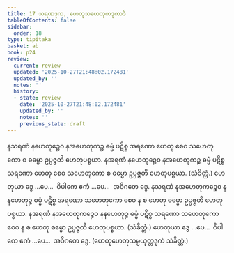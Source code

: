 ```yaml
---
title: 17 သရဏဒုက, ဟေတုသဟေတုကဒုကာဒိ
tableOfContents: false
sidebar:
  order: 18
type: tipitaka
basket: ab
book: p24
review:
  current: review
  updated: '2025-10-27T21:48:02.172481'
  updated_by: ''
  notes: ''
  history:
  - state: review
    date: '2025-10-27T21:48:02.172481'
    updated_by: ''
    notes: ''
    previous_state: draft
---
```



<ReviewStatus review={frontmatter.review} showDetails={true} />

<HypothesisAnnotation frontmatter={frontmatter} />

<DynamicBreadcrumb />

<Division number="65" book="p24" e="ch" v="40" p="437">

<Paragraph number="144" book="p24">
နသရဏံ နဟေတုဉ္စေဝ နအဟေတုကဉ္စ ဓမ္မံ ပဋိစ္စ အရဏော ဟေတု စေဝ သဟေတုကော စ ဓမ္မော ဥပ္ပဇ္ဇတိ ဟေတုပစ္စယာ. နအရဏံ နဟေတုဉ္စေဝ နအဟေတုကဉ္စ ဓမ္မံ ပဋိစ္စ သရဏော ဟေတု စေဝ သဟေတုကော စ ဓမ္မော ဥပ္ပဇ္ဇတိ ဟေတုပစ္စယာ. (သံခိတ္တံ.) ဟေတုယာ ဒွေ …ပေ…  ဝိပါကေ ဧကံ …ပေ…  အဝိဂတေ ဒွေ.
</Paragraph>

<Paragraph number="145" book="p24">
နသရဏံ နအဟေတုကဉ္စေဝ နနဟေတုဉ္စ ဓမ္မံ ပဋိစ္စ အရဏော သဟေတုကော စေဝ န စ ဟေတု ဓမ္မော ဥပ္ပဇ္ဇတိ ဟေတုပစ္စယာ. နအရဏံ နအဟေတုကဉ္စေဝ နနဟေတုဉ္စ ဓမ္မံ ပဋိစ္စ သရဏော သဟေတုကော စေဝ န စ ဟေတု ဓမ္မော ဥပ္ပဇ္ဇတိ ဟေတုပစ္စယာ. (သံခိတ္တံ.) ဟေတုယာ ဒွေ …ပေ…  ဝိပါကေ ဧကံ …ပေ…  အဝိဂတေ ဒွေ.
</Paragraph>

<Paragraph number="146" book="p24">
(ဟေတုဟေတုသမ္ပယုတ္တဒုကံ သံခိတ္တံ.)
</Paragraph>
</Division>